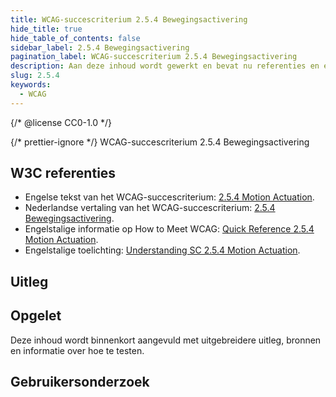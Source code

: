 ```yaml
---
title: WCAG-succescriterium 2.5.4 Bewegingsactivering
hide_title: true
hide_table_of_contents: false
sidebar_label: 2.5.4 Bewegingsactivering
pagination_label: WCAG-succescriterium 2.5.4 Bewegingsactivering
description: Aan deze inhoud wordt gewerkt en bevat nu referenties en een korte samenvatting.
slug: 2.5.4
keywords:
  - WCAG
---
```


{/* @license CC0-1.0 */}


{/* prettier-ignore */}
<WcagHeadingGroup level={1} conformanceLevel="Niveau A">WCAG-succescriterium 2.5.4 Bewegingsactivering</WcagHeadingGroup>

## W3C referenties

- Engelse tekst van het WCAG-succescriterium: [<span lang="en">2.5.4 Motion Actuation</span>](https://www.w3.org/TR/WCAG22/#motion-actuation).
- Nederlandse vertaling van het WCAG-succescriterium: [2.5.4 Bewegingsactivering](https://www.w3.org/Translations/WCAG22-nl/#bewegingsactivering).
- Engelstalige informatie op <span lang="en">How to Meet WCAG</span>: [<span lang="en">Quick Reference 2.5.4 Motion Actuation</span>](https://www.w3.org/WAI/WCAG22/quickref/#motion-actuation).
- Engelstalige toelichting: [<span lang="en">Understanding SC 2.5.4 Motion Actuation</span>](https://www.w3.org/WAI/WCAG22/Understanding/motion-actuation.html).

## Uitleg

<Summary />

## Opgelet

Deze inhoud wordt binnenkort aangevuld met uitgebreidere uitleg, bronnen en informatie over hoe te testen.

## Gebruikersonderzoek

<CTAGebruikersonderzoek />

<WCAGFooterInfo />

